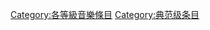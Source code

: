 {{catmore1|[[Wikipedia:音樂專題|Wikipedia:音樂專題]]}}
{{Wikipedia category}}
{{Articles by Quality|topic=音乐}}
{{emptycat}}

[[Category:各等級音樂條目|Category:各等級音樂條目]]
[[Category:典范级条目|Category:典范级条目]]